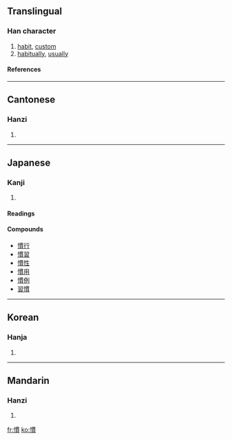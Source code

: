 {{see|惯}}

==Translingual==
===Han character===
{{Han char|rn=61|rad=心|as=11|sn=14|four=9708<sub>6</sub>|canj=心田十金 (PWJC)|ids=⿰[[忄]][[貫]]}}
# [[habit]], [[custom]]
# [[habitually]], [[usually]]
====References====
{{Han ref|kx=0399.130|dkj=11111|dj=0739.010|hdz=42349.010|uh=6163|ud=24931|bh=BA44|bd=47684}}

----

==Cantonese==
===Hanzi===
{{yue-hanzi|jyut=|y=gwaan3}}
# {{defn|Cantonese}}

----
==Japanese==
===Kanji===
{{ja-kanji|grade=5|rs=心11}}
# {{defn|Japanese}} 
====Readings====
{{ja-readings|on=[[かん]] (kan)|kun=[[なれる]] (nareru), [[ならわし]] (narawashi), [[ならす]] (narasu)}}

====Compounds====
*[[慣行]]
*[[慣習]]
*[[慣性]]
*[[慣用]]
*[[慣例]]
*[[習慣]]

----
==Korean==
===Hanja===
{{ko-hanja|hangeul=관|eumhun=|rv=gwan|mr=kwan|y=kwan}}
# {{defn|Korean}}

----
==Mandarin==
===Hanzi===
{{cmn-hanzi|sim=惯|pin=[[guàn]] (guan4)|wg=kuan<sup>4</sup>}}
# {{defn|Mandarin}}

[[fr:慣]]
[[ko:慣]]
